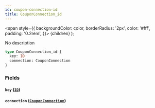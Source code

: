 ```yaml
---
id: coupon-connection-id
title: CouponConnection_id
---
```


<span
style={{
      backgroundColor: color,
      borderRadius: '2px',
      color: '#fff',
      padding: '0.2rem',
    }}>
{children}
</span>
);

No description

```graphql
type CouponConnection_id {
  key: ID
  connection: CouponConnection
}
```

### Fields

#### `key` ([`ID`](/v1/scalars/id))

#### `connection` ([`CouponConnection`](/v1/objects/coupon-connection))
